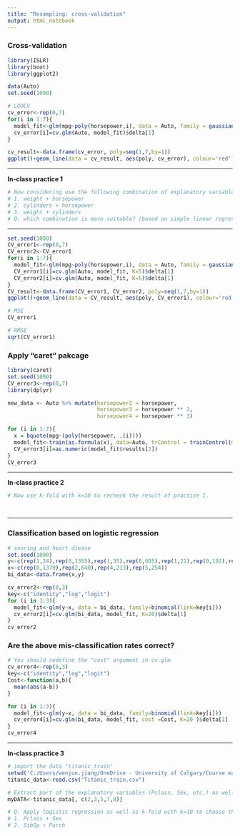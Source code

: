 ```yaml
---
title: "Resampling: cross-validation"
output: html_notebook
---
```


### Cross-validation
```r
library(ISLR)
library(boot)
library(ggplot2)

data(Auto)
set.seed(1000)

# LOOCV 
cv_error<-rep(0,7)
for(i in 1:7){
  model_fit<-glm(mpg~poly(horsepower,i), data = Auto, family = gaussian())
  cv_error[i]=cv.glm(Auto, model_fit)$delta[1]
}

cv_result<-data.frame(cv_error, poly=seq(1,7,by=1))
ggplot()+geom_line(data = cv_result, aes(poly, cv_error), colour='red')+geom_point(data = cv_result, aes(poly, cv_error), colour='black')
```

___________________________________
**In-class practice 1**
```r
# Now considering use the following combination of explanatory variables to predict the "mpg"
# 1. weight + horsepower
# 2. cylinders + horsepower
# 3. weight + cylinders
# Q: which combination is more suitable? (based on simple linear regression and LOOCV)


```


___________________________________
```r
set.seed(1000)
CV_error1<-rep(0,7)
CV_error2<-CV_error1
for(i in 1:7){
  model_fit<-glm(mpg~poly(horsepower,i), data = Auto, family = gaussian())
  CV_error1[i]=cv.glm(Auto, model_fit, K=5)$delta[1]
  CV_error2[i]=cv.glm(Auto, model_fit, K=5)$delta[1]
}
CV_result<-data.frame(CV_error1, CV_error2, poly=seq(1,7,by=1))
ggplot()+geom_line(data = CV_result, aes(poly, CV_error1), colour='red')+geom_line(data = CV_result, aes(poly, CV_error2), colour='blue')+geom_point(data = CV_result, aes(poly, CV_error1), colour='black')+geom_point(data = CV_result, aes(poly, CV_error2), colour='black')
```
```r
# MSE
CV_error1
```

```r
# RMSE
sqrt(CV_error1)
```


### Apply "caret" pakcage
```r
library(caret)
set.seed(1000)
CV_error3<-rep(0,7)
library(dplyr)

new_data <- Auto %>% mutate(horsepower2 = horsepower,
                            horsepower3 = horsepower ** 2,
                            horsepower4 = horsepower ** 3)

for (i in 1:7){
  x = bquote(mpg~(poly(horsepower, .(i))))
  model_fit<-train(as.formula(x), data=Auto, trControl = trainControl(method = "cv", number = 5), method='glm', family="gaussian")
  CV_error3[i]=as.numeric(model_fit$results[2])
}
CV_error3
```

________________________________
**In-class practice 2**
```r
# Now use k-fold with k=10 to recheck the result of practice 1.




```

________________________________
### Classification based on logistic regression
```r
# snoring and heart diease
set.seed(1000)
y<-c(rep(1,24),rep(0,1355),rep(1,35),rep(0,605),rep(1,21),rep(0,192),rep(1,30),rep(0,224))
x<-c(rep(0,1379),rep(2,640),rep(4,213),rep(5,254))
bi_data<-data.frame(x,y)

cv_error2<-rep(0,3)
key<-c("identity","log","logit")
for (i in 1:3){
  model_fit<-glm(y~x, data = bi_data, family=binomial(link=key[i]))
  cv_error2[i]=cv.glm(bi_data, model_fit, K=20)$delta[1]
}
cv_error2
```

### Are the above mis-classification rates correct?
```r
# You should redefine the "cost" argument in cv.glm
cv_error4<-rep(0,3)
key<-c("identity","log","logit")
Cost<-function(a,b){
  mean(abs(a-b))
}

for (i in 1:3){
  model_fit<-glm(y~x, data = bi_data, family=binomial(link=key[i]))
  cv_error4[i]=cv.glm(bi_data, model_fit, cost =Cost, K=20 )$delta[1]
}
cv_error4
```

__________________________________
**In-class practice 3**
```r
# import the data "titanic_train"
setwd('C:/Users/wenjun.jiang/OneDrive - University of Calgary/Course materials/DATA 606/Lec12')
titanic_data<-read.csv("Titanic_train.csv")

# Extract part of the explanatory variables (Pclass, Sex, etc.) as well as the response (Survived)
myDATA<-titanic_data[, c(2,3,5,7,8)]
```

```r
# Q: Apply logistic regression as well as k-fold with k=10 to choose the best combination of explanatory variables
# 1. Pclass + Sex
# 2. SibSp + Parch



```



